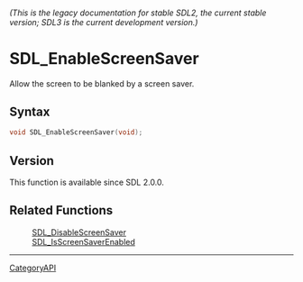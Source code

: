 ====== (This is the legacy documentation for stable SDL2, the current stable version; SDL3 is the current development version.) ======
= SDL_EnableScreenSaver =

Allow the screen to be blanked by a screen saver.

== Syntax ==

<syntaxhighlight lang='c'>
void SDL_EnableScreenSaver(void);
</syntaxhighlight>

== Version ==

This function is available since SDL 2.0.0.

== Related Functions ==

:[[SDL_DisableScreenSaver]]
:[[SDL_IsScreenSaverEnabled]]

----
[[CategoryAPI]]


